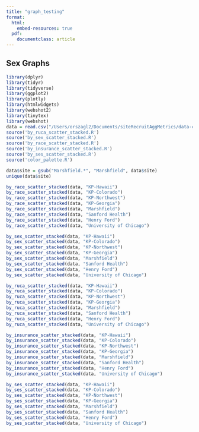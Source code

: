 ```yaml
---
title: "graph_testing"
format: 
  html: 
    embed-resources: true
  pdf: 
    documentclass: article
---
```


## Sex Graphs

```r
library(dplyr)
library(tidyr)
library(tidyverse)
library(ggplot2)
library(plotly)
library(htmlwidgets)
library(webshot2)
library(tinytex)
library(webshot)
data = read.csv("/Users/orszagl2/Documents/siteRecruitAggMetrics/data-cleaning/joined_data3.csv")
source('by_ruca_scatter_stacked.R')
source('by_sex_scatter_stacked.R')
source('by_race_scatter_stacked.R')
source('by_insurance_scatter_stacked.R')
source('by_ses_scatter_stacked.R')
source('color_palette.R')
```

```r
data$site = gsub("Marshfield.*", "Marshfield", data$site)
unique(data$site)
```


```r
by_race_scatter_stacked(data, "KP-Hawaii")
by_race_scatter_stacked(data, "KP-Colorado")
by_race_scatter_stacked(data, "KP-Northwest")
by_race_scatter_stacked(data, "KP-Georgia")
by_race_scatter_stacked(data, "Marshfield")
by_race_scatter_stacked(data, "Sanford Health")
by_race_scatter_stacked(data, "Henry Ford")
by_race_scatter_stacked(data, "University of Chicago")
```

```r
by_sex_scatter_stacked(data, "KP-Hawaii")
by_sex_scatter_stacked(data, "KP-Colorado")
by_sex_scatter_stacked(data, "KP-Northwest")
by_sex_scatter_stacked(data, "KP-Georgia")
by_sex_scatter_stacked(data, "Marshfield")
by_sex_scatter_stacked(data, "Sanford Health")
by_sex_scatter_stacked(data, "Henry Ford")
by_sex_scatter_stacked(data, "University of Chicago")
```

```r
by_ruca_scatter_stacked(data, "KP-Hawaii")
by_ruca_scatter_stacked(data, "KP-Colorado")
by_ruca_scatter_stacked(data, "KP-Northwest")
by_ruca_scatter_stacked(data, "KP-Georgia")
by_ruca_scatter_stacked(data, "Marshfield")
by_ruca_scatter_stacked(data, "Sanford Health")
by_ruca_scatter_stacked(data, "Henry Ford")
by_ruca_scatter_stacked(data, "University of Chicago")
```

```r
by_insurance_scatter_stacked(data, "KP-Hawaii")
by_insurance_scatter_stacked(data, "KP-Colorado")
by_insurance_scatter_stacked(data, "KP-Northwest")
by_insurance_scatter_stacked(data, "KP-Georgia")
by_insurance_scatter_stacked(data, "Marshfield")
by_insurance_scatter_stacked(data, "Sanford Health")
by_insurance_scatter_stacked(data, "Henry Ford")
by_insurance_scatter_stacked(data, "University of Chicago")
```

```r
by_ses_scatter_stacked(data, "KP-Hawaii")
by_ses_scatter_stacked(data, "KP-Colorado")
by_ses_scatter_stacked(data, "KP-Northwest")
by_ses_scatter_stacked(data, "KP-Georgia")
by_ses_scatter_stacked(data, "Marshfield")
by_ses_scatter_stacked(data, "Sanford Health")
by_ses_scatter_stacked(data, "Henry Ford")
by_ses_scatter_stacked(data, "University of Chicago")
```
